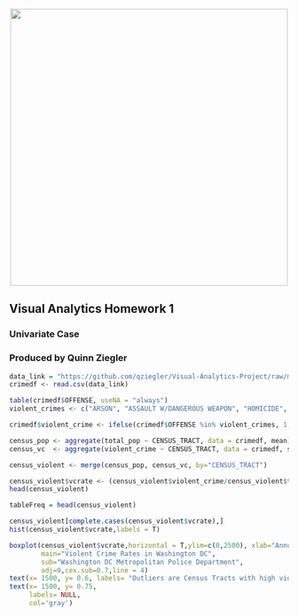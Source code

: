 <br> 
<center><img src="https://i.imgur.com/JXObpmR.png" width="500"></center>

## Visual Analytics Homework 1
### Univariate Case

### Produced by Quinn Ziegler






```r
data_link = "https://github.com/qziegler/Visual-Analytics-Project/raw/master/data/dc_crime_tract_demo.csv"
crimedf <- read.csv(data_link)
```

```r
table(crimedf$OFFENSE, useNA = "always")
violent_crimes <- c("ARSON", "ASSAULT W/DANGEROUS WEAPON", "HOMICIDE", "ROBBERY", "SEX ABUSE")

crimedf$violent_crime <- ifelse(crimedf$OFFENSE %in% violent_crimes, 1, 0)

census_pop <- aggregate(total_pop ~ CENSUS_TRACT, data = crimedf, mean)
census_vc  <- aggregate(violent_crime ~ CENSUS_TRACT, data = crimedf, sum)

census_violent <- merge(census_pop, census_vc, by="CENSUS_TRACT")

census_violent$vcrate <- (census_violent$violent_crime/census_violent$total_pop)*100000
head(census_violent)
```

```r
tableFreq = head(census_violent)

```


```r
census_violent[complete.cases(census_violent$vcrate),]
hist(census_violent$vcrate,labels = T)
```




```r
boxplot(census_violent$vcrate,horizontal = T,ylim=c(0,2500), xlab="Annual Violent Crime Rate by Census Tract", 
        main="Violent Crime Rates in Washington DC",
        sub="Washington DC Metropolitan Police Department",
        adj=0,cex.sub=0.7,line = 4)
text(x= 1500, y= 0.6, labels= "Outliers are Census Tracts with high violent crime rates",col='gray')
text(x= 1500, y= 0.75, 
     labels= NULL,
     col='gray')
```





